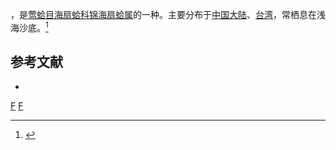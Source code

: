 {{noteTA
|T=zh-cn:方薄齿扇贝; zh-tw:肋中肋海扇蛤;
|1=zh-cn:方薄齿扇贝; zh-tw:肋中肋海扇蛤;
}}
{{Speciesbox 
| taxon = Chlamys quadrilirata
| binomial_authority = (Lischke, 1870)
}}
{{地区用词4|start=学名：''{{lang|la|Chlamys quadrilirata}}''|cn=方薄齿扇贝|tw=肋中肋海扇蛤|as=称}}，是[[莺蛤目|莺蛤目]][[海扇蛤科|海扇蛤科]][[锦海扇蛤属|锦海扇蛤属]]的一种。主要分布于[[中国大陆|中国大陆]]、[[台湾|台湾]]，常栖息在浅海沙底。<ref>{{cite web|url=http://shell.sinica.edu.tw/chinese/shellbase_detail.php?science_no=2304|title=国际贝库：方薄齿扇贝|publisher=台湾贝类资料库|accessdate=2009-08-11|archive-date=2016-03-04|archive-url=https://web.archive.org/web/20160304104613/http://shell.sinica.edu.tw/chinese/shellbase_detail.php?science_no=2304|dead-url=no}}</ref>

== 参考文献 ==
{{reflist|2}}
{{refbegin}}
* {{TaiBNET| zh=肋中肋海扇蛤 | id=313483 | binomial=Chlamys quadrilirata | authority=Lischke, 1870 | var= | accessdate=2013-01-24}}
{{refend}}
{{Taxonbar|from=Q11085001}}

[[Category:锦海扇蛤属|F]]
[[Category:_1870年描述的动物|F]]